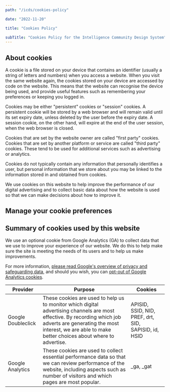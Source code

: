 ```yaml
---
path: "/icds/cookies-policy"

date: "2022-11-20"

title: "Cookies Policy"

subTitle: "Cookies Policy for the Intelligence Community Design System"
---
```



## About cookies

A cookie is a file stored on your device that contains an identifier (usually a string of letters and numbers) when you access a website. When you visit the same website again, the cookies stored on your device are accessed by code on the website. This means that the website can recognise the device being used, and provide useful features such as remembering your preferences or keeping you logged in.

Cookies may be either "persistent" cookies or "session" cookies. A persistent cookie will be stored by a web browser and will remain valid until its set expiry date, unless deleted by the user before the expiry date. A session cookie, on the other hand, will expire at the end of the user session, when the web browser is closed.

Cookies that are set by the website owner are called "first party" cookies. Cookies that are set by another platform or service are called "third party" cookies. These tend to be used for additional services such as advertising or analytics.

Cookies do not typically contain any information that personally identifies a user, but personal information that we store about you may be linked to the information stored in and obtained from cookies.

We use cookies on this website to help improve the performance of our digital advertising and to collect basic data about how the website is used so that we can make decisions about how to improve it.

## Manage your cookie preferences

<InlineCookiesManager />

## Summary of cookies used by this website

We use an optional cookie from Google Analytics (GA) to collect data that we use to improve your experience of our website. We do this to help make sure the site is meeting the needs of its users and to help us make improvements.

For more information, [please read Google's overview of privacy and safeguarding data](https://support.google.com/analytics/answer/6004245), and should you wish, you can [opt-out of Google Analytics cookies](https://tools.google.com/dlpage/gaoptout).

| Provider           | Purpose                                                                                                                                                                                                                           | Cookies                                              |
| ------------------ | --------------------------------------------------------------------------------------------------------------------------------------------------------------------------------------------------------------------------------- | ---------------------------------------------------- |
| Google Doubleclick | These cookies are used to help us to monitor which digital advertising channels are most effective. By recording which job adverts are generating the most interest, we are able to make better choices about where to advertise. | APISID, SSID, NID, PREF, drt, SID, SAPISID, id, HSID |
| Google Analytics   | These cookies are used to collect essential performance data so that we can review performance of the website, including aspects such as number of visitors and which pages are most popular.                                     | \_ga, \_gat                                          |
